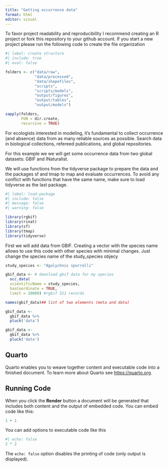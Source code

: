 ```yaml
---
title: "Getting occurrence data"
format: html
editor: visual
---
```


To favor project readability and reproducibility I recommend creating an R project or fork this repository to your github account. If you start a new project please run the following code to create the file organization

```r
#| label: create structure
#| include: true
#| eval: false

folders <- c("data/raw",
             "data/processed",
             "data/shapefiles",
             "scripts",
             "scripts/models",
             "output/figures",
             "output/tables",
             "output/models")

sapply(folders,
       FUN = dir.create,
       recursive = TRUE)
```

For ecologists interested in modeling, it's fundamental to collect occurrence (and absence) data from as many reliable sources as possible. Search data in biological collections, refereed publications, and global repositories. 

For this example we we will get some occurrence data from two global datasets: GBIF and INaturalist. 

We will use functions from the tidyverse package to prepare the data and the packages sf and tmap to map and evaluate occurrences. To avoid any conflict with functions that have the same name, make sure to load tidyverse as the last package.

```r
#| label: load-package
#| include: false
#| message: false
#| warning: false

library(rgbif)
library(rinat)
library(sf)
library(tmap)
library(tidyverse)
```


First we will add data from GBIF. Creating a vector with the species name allows to use this code with other species with minimal changes. Just change the species name of the study_species objecy 

```r
study_species <- "Agalychnis spurrelli"

gbif_data <- # download gbif data for my species
  occ_data(
  scientificName = study_species, 
  hasCoordinate = TRUE, 
  limit = 10000) #rgbif 321 records

names(gbif_data)## list of two elements (meta and data)

gbif_data <- 
  gbif_data %>% 
  pluck('data')

```



```r
gbif_data <- 
  gbif_data %>% 
  pluck('data')

```


## Quarto

Quarto enables you to weave together content and executable code into a finished document. To learn more about Quarto see <https://quarto.org>.

## Running Code

When you click the **Render** button a document will be generated that includes both content and the output of embedded code. You can embed code like this:

```r
1 + 1
```

You can add options to executable code like this

```r
#| echo: false
2 * 2
```

The `echo: false` option disables the printing of code (only output is displayed).

